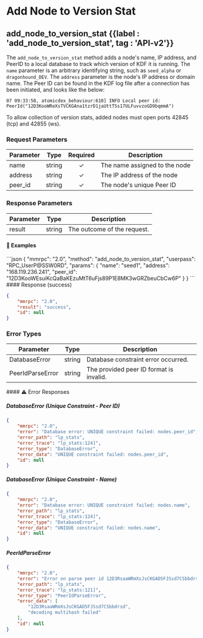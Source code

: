 
# Add Node to Version Stat

## add\_node\_to\_version\_stat {{label : 'add_node_to_version_stat', tag : 'API-v2'}}

The `add_node_to_version_stat` method adds a node's name, IP address, and PeerID to a local database to track which version of KDF it is running. The `name` parameter is an arbitrary identifying string, such as `seed_alpha` or `dragonhound_DEV`. The `address` parameter is the node's IP address or domain name. The Peer ID can be found in the KDF log file after a connection has been initiated, and looks like the below:

`07 09:33:58, atomicdex_behaviour:610] INFO Local peer id: PeerId("12D3KooWReXsTVCKGAna1tzrD1jaUttTSs17ULFuvvzoGD9bqmmA")`

<Note>
  To allow collection of version stats, added nodes must open ports 42845 (tcp) and 42855 (ws).
</Note>

### Request Parameters

| Parameter | Type   | Required | Description                   |
| --------- | ------ | :------: | ----------------------------- |
| name      | string |     ✓    | The name assigned to the node |
| address   | string |     ✓    | The IP address of the node    |
| peer\_id  | string |     ✓    | The node's unique Peer ID     |

### Response Parameters

| Parameter | Type   | Description                 |
| --------- | ------ | --------------------------- |
| result    | string | The outcome of the request. |

#### 📌 Examples

<CodeGroup title="Add Node to Version Stat" tag="POST" label="add_node_to_version_stat" mm2MethodDecorate="true">
  ```json
  {
    "mmrpc": "2.0",
    "method": "add_node_to_version_stat",
    "userpass": "RPC_UserP@SSW0RD",
    "params": {
      "name": "seed1",
      "address": "168.119.236.241",
      "peer_id": "12D3KooWEsuiKcQaBaKEzuMtT6uFjs89P1E8MK3wGRZbeuCbCw6P"
    }
  }
  ```
</CodeGroup>

<CollapsibleSection expandedText="Hide Add Node to Version Stat Response" collapsedText="Show Add Node to Version Stat Response">
  #### Response (success)

  ```json
  {
      "mmrpc": "2.0",
      "result": "success",
      "id": null
  }
  ```
</CollapsibleSection>

### Error Types

| Parameter        | Type   | Description                             |
| ---------------- | ------ | --------------------------------------- |
| DatabaseError    | string | Database constraint error occurred.     |
| PeerIdParseError | string | The provided peer ID format is invalid. |

<CollapsibleSection expandedText="Hide Error Responses" collapsedText="Show Error Responses">
  #### ⚠️ Error Responses

  ##### DatabaseError (Unique Constraint - Peer ID)

  ```json
  {
      "mmrpc": "2.0",
      "error": "Database error: UNIQUE constraint failed: nodes.peer_id",
      "error_path": "lp_stats",
      "error_trace": "lp_stats:124]",
      "error_type": "DatabaseError",
      "error_data": "UNIQUE constraint failed: nodes.peer_id",
      "id": null
  }
  ```

  ##### DatabaseError (Unique Constraint - Name)

  ```json
  {
      "mmrpc": "2.0",
      "error": "Database error: UNIQUE constraint failed: nodes.name",
      "error_path": "lp_stats",
      "error_trace": "lp_stats:124]",
      "error_type": "DatabaseError",
      "error_data": "UNIQUE constraint failed: nodes.name",
      "id": null
  }
  ```

  ##### PeerIdParseError

  ```json
  {
      "mmrpc": "2.0",
      "error": "Error on parse peer id 12D3RsaaWRmXsJsCKGAD5FJSsd7CSbbdrsd: decoding multihash failed",
      "error_path": "lp_stats",
      "error_trace": "lp_stats:121]",
      "error_type": "PeerIdParseError",
      "error_data": [
          "12D3RsaaWRmXsJsCKGAD5FJSsd7CSbbdrsd",
          "decoding multihash failed"
      ],
      "id": null
  }
  ```
</CollapsibleSection>
